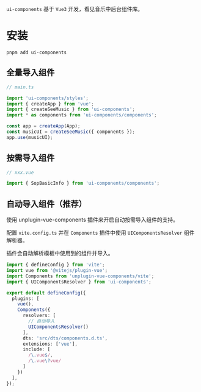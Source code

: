 
<Meta title="指南导读/快速上手" />

`ui-components` 基于 `Vue3` 开发，看见音乐中后台组件库。

# 安装

```
pnpm add ui-components
```

## 全量导入组件

```ts
// main.ts

import 'ui-components/styles';
import { createApp } from 'vue';
import { createSeeMusic } from 'ui-components';
import * as components from 'ui-components/components';

const app = createApp(App);
const musicUI = createSeeMusic({ components });
app.use(musicUI);
```

## 按需导入组件

```ts
// xxx.vue

import { SopBasicInfo } from 'ui-components/components';
```

## 自动导入组件（推荐）

使用 unplugin-vue-components 插件来开启自动按需导入组件的支持。

配置 `vite.config.ts` 并在 `Components` 插件中使用 `UIComponentsResolver` 组件解析器。

插件会自动解析模板中使用到的组件并导入。

```ts
import { defineConfig } from 'vite';
import vue from '@vitejs/plugin-vue';
import Components from 'unplugin-vue-components/vite';
import { UIComponentsResolver } from 'ui-components';

export default defineConfig({
  plugins: [
    vue(),
    Components({
      resolvers: [
        // 自动导入
        UIComponentsResolver()
      ],
      dts: 'src/dts/components.d.ts',
      extensions: ['vue'],
      include: [
        /\.vue$/,
        /\.vue\?vue/
      ]
    })
  ],
});
```